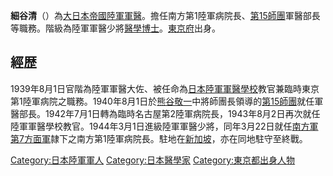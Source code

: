 {{Unreferenced |time=2008-03-28T02:59:52+00:00 }}
{{japanese|japanese=細谷 清|kana=ほそや きよし|romaji=Hosoya Kiyoshi}}

'''細谷清'''（{{bd|1892年|5月4日||？}}）為[[大日本帝國陸軍|大日本帝國陸軍]][[軍醫|軍醫]]。擔任南方第1陸軍病院長、[[第15師團_(日本陸軍)|第15師團]]軍醫部長等職務。階級為陸軍軍醫少將[[醫學博士|醫學博士]]。[[東京府|東京府]]出身。

==經歴==
1939年8月1日官階為陸軍軍醫大佐、被任命為[[日本陸軍軍醫學校|日本陸軍軍醫學校]]教官兼臨時東京第1陸軍病院之職務。1940年8月1日於[[熊谷敬一|熊谷敬一]]中將師團長領導的[[第15師團|第15師團]]就任軍醫部長。1942年7月1日轉為臨時名古屋第2陸軍病院長，1943年8月2日再次就任陸軍軍醫學校教官。1944年3月1日進級陸軍軍醫少將，同年3月22日就任[[南方軍_(日本陸軍)|南方軍]][[第7方面軍_(日本陸軍)|第7方面軍]]隷下之南方第1陸軍病院長。駐地在[[新加坡|新加坡]]，亦在同地駐守至終戰。

{{DEFAULTSORT:Hosoya Kyoshi}}

[[Category:日本陸軍軍人|Category:日本陸軍軍人]]
[[Category:日本醫學家|Category:日本醫學家]]
[[Category:東京都出身人物|Category:東京都出身人物]]